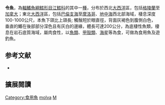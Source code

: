 {{Speciesbox
| image = Molva molva Gervais.jpg
| image_width = 250px
| image_caption = 
| status = NE
| status_system = IUCN3.1
| genus = Molva
| species = molva
| authority = [[Linnaeus|Linnaeus]], 1758
| synonyms = *''Gadus molva''<br /><small>Linnaeus, 1758</small>
*''Gadus raptor''<br /><small>Nilsson, 1832</small>
*''Lota mola''<br /><small>Moreau, 1881</small>
*''Molva linnei''<br /><small>Malm, 1877</small>
}}
'''令魚'''，為[[輻鰭魚綱|輻鰭魚綱]][[鱈形目|鱈形目]][[江鱈科|江鱈科]]的其中一[[種|種]]，分布於西北[[大西洋|大西洋]]區，包括[[格陵蘭|格陵蘭]]至[[加拿大|加拿大]]；東北[[大西洋|大西洋]]區，包括[[巴倫支海|巴倫支海]]至[[摩洛哥|摩洛哥]]、[[地中海|地中海]]西北部海域，棲息深度100-1000公尺，本魚下頜比上頜長; 觸鬚短於眼直徑，背面灰褐色到腹側白色，垂直的鰭在後部部分深色且有灰白的邊緣，體長可達200公分，為底棲性魚類，棲息在岩石底質海域，屬肉食性，以[[魚類|魚類]]、[[甲殼類|甲殼類]]、[[海星|海星]]等為食，可做為食用魚及遊釣魚。

== 参考文献 ==
{{reflist}}
*{{FishBase_species|genus=Molva|species=molva|year=2012|month=7}}

== 擴展閱讀 == 
{{refbegin}}
{{wikispecies-inline|Molva molva|魣鱈}}
{{refend}}
{{Taxonbar|from=Q842406}}

[[Category:食用魚|Category:食用魚]]
[[Category:魣鱈屬|molva]]
[[Category:1758年描述的魚類|M]]


{{魚類小作品}}